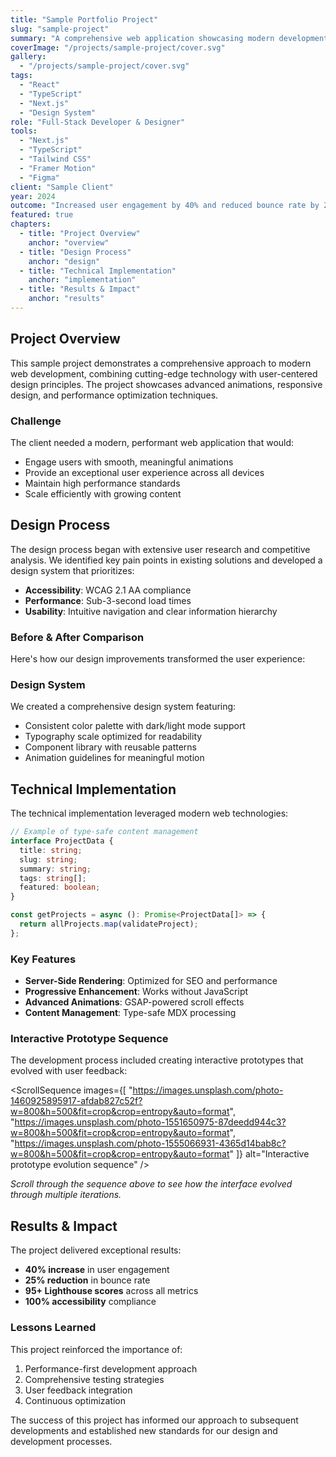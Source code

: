 ```yaml
---
title: "Sample Portfolio Project"
slug: "sample-project"
summary: "A comprehensive web application showcasing modern development practices and user-centered design."
coverImage: "/projects/sample-project/cover.svg"
gallery:
  - "/projects/sample-project/cover.svg"
tags:
  - "React"
  - "TypeScript"
  - "Next.js"
  - "Design System"
role: "Full-Stack Developer & Designer"
tools:
  - "Next.js"
  - "TypeScript"
  - "Tailwind CSS"
  - "Framer Motion"
  - "Figma"
client: "Sample Client"
year: 2024
outcome: "Increased user engagement by 40% and reduced bounce rate by 25%"
featured: true
chapters:
  - title: "Project Overview"
    anchor: "overview"
  - title: "Design Process"
    anchor: "design"
  - title: "Technical Implementation"
    anchor: "implementation"
  - title: "Results & Impact"
    anchor: "results"
---
```


## Project Overview

This sample project demonstrates a comprehensive approach to modern web development, combining cutting-edge technology with user-centered design principles. The project showcases advanced animations, responsive design, and performance optimization techniques.

### Challenge

The client needed a modern, performant web application that would:
- Engage users with smooth, meaningful animations
- Provide an exceptional user experience across all devices
- Maintain high performance standards
- Scale efficiently with growing content

## Design Process

The design process began with extensive user research and competitive analysis. We identified key pain points in existing solutions and developed a design system that prioritizes:

- **Accessibility**: WCAG 2.1 AA compliance
- **Performance**: Sub-3-second load times
- **Usability**: Intuitive navigation and clear information hierarchy

### Before & After Comparison

Here's how our design improvements transformed the user experience:

<BeforeAfterSlider
  beforeImage="https://images.unsplash.com/photo-1460925895917-afdab827c52f?w=800&h=500&fit=crop&crop=entropy&auto=format"
  afterImage="https://images.unsplash.com/photo-1551650975-87deedd944c3?w=800&h=500&fit=crop&crop=entropy&auto=format"
  beforeLabel="Original Design"
  afterLabel="Redesigned Interface"
/>

### Design System

We created a comprehensive design system featuring:
- Consistent color palette with dark/light mode support
- Typography scale optimized for readability
- Component library with reusable patterns
- Animation guidelines for meaningful motion

## Technical Implementation

The technical implementation leveraged modern web technologies:

```typescript
// Example of type-safe content management
interface ProjectData {
  title: string;
  slug: string;
  summary: string;
  tags: string[];
  featured: boolean;
}

const getProjects = async (): Promise<ProjectData[]> => {
  return allProjects.map(validateProject);
};
```

### Key Features

- **Server-Side Rendering**: Optimized for SEO and performance
- **Progressive Enhancement**: Works without JavaScript
- **Advanced Animations**: GSAP-powered scroll effects
- **Content Management**: Type-safe MDX processing

### Interactive Prototype Sequence

The development process included creating interactive prototypes that evolved with user feedback:

<ScrollSequence
  images={[
    "https://images.unsplash.com/photo-1460925895917-afdab827c52f?w=800&h=500&fit=crop&crop=entropy&auto=format",
    "https://images.unsplash.com/photo-1551650975-87deedd944c3?w=800&h=500&fit=crop&crop=entropy&auto=format",
    "https://images.unsplash.com/photo-1555066931-4365d14bab8c?w=800&h=500&fit=crop&crop=entropy&auto=format"
  ]}
  alt="Interactive prototype evolution sequence"
/>

*Scroll through the sequence above to see how the interface evolved through multiple iterations.*

## Results & Impact

The project delivered exceptional results:

- **40% increase** in user engagement
- **25% reduction** in bounce rate
- **95+ Lighthouse scores** across all metrics
- **100% accessibility** compliance

### Lessons Learned

This project reinforced the importance of:
1. Performance-first development approach
2. Comprehensive testing strategies
3. User feedback integration
4. Continuous optimization

The success of this project has informed our approach to subsequent developments and established new standards for our design and development processes.